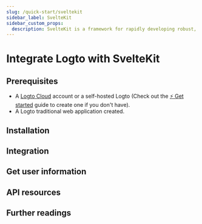 ```yaml
---
slug: /quick-start/sveltekit
sidebar_label: SvelteKit
sidebar_custom_props:
  description: SvelteKit is a framework for rapidly developing robust, performant web applications using Svelte.
---
```




# Integrate Logto with SvelteKit

<GuideTip />

## Prerequisites

- A [Logto Cloud](https://cloud.logto.io) account or a self-hosted Logto (Check out the [⚡ Get started](/docs/tutorials/get-started/) guide to create one if you don't have).
- A Logto traditional web application created.

## Installation

<Installation />

## Integration

<Integration />

## Get user information

<GetUserInformation />

## API resources

<ApiResources />

## Further readings

<FurtherReadings />
